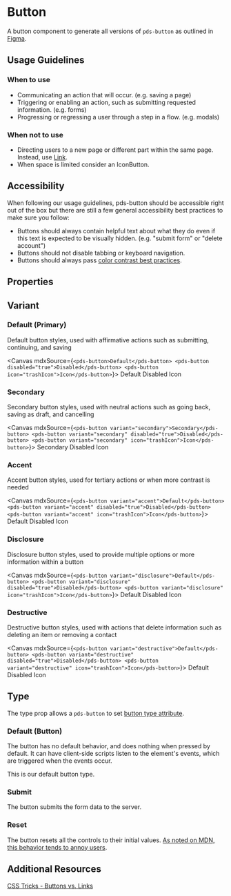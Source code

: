 

<Meta of={stories} />

# Button

A button component to generate all versions of `pds-button` as outlined in [Figma](https://www.figma.com/file/sMbtLUHSt2vfKgKjyQ3052/%F0%9F%A7%A9-Sage-components?node-id=3%3A15&t=dIcvX1VtOu0FL0VE-0).

## Usage Guidelines

### When to use

- Communicating an action that will occur. (e.g. saving a page)
- Triggering or enabling an action, such as submitting requested information. (e.g. forms)
- Progressing or regressing a user through a step in a flow. (e.g. modals)

### When not to use

- Directing users to a new page or different part within the same page. Instead, use [Link](/docs/components-link--external).
- When space is limited consider an IconButton.

## Accessibility

When following our usage guidelines, pds-button should be accessible right out of the box but there are still a few general accessibility best practices to make sure you follow:

- Buttons should always contain helpful text about what they do even if this text is expected to be visually hidden. (e.g. "submit form" or "delete account")
- Buttons should not disable tabbing or keyboard navigation.
- Buttons should always pass [color contrast best practices](https://www.w3.org/WAI/WCAG22/Understanding/contrast-minimum.html).

## Properties

<ArgTypes of={stories} />

## Variant

### Default (Primary)

Default button styles, used with affirmative actions such as submitting, continuing, and saving

<Canvas mdxSource={`
<pds-button>Default</pds-button>
<pds-button disabled="true">Disabled</pds-button>
<pds-button icon="trashIcon">Icon</pds-button>
`}>
  <pds-button>Default</pds-button>
  <pds-button disabled="true">Disabled</pds-button>
  <pds-button icon="trashIcon">Icon</pds-button>
</Canvas>

### Secondary

Secondary button styles, used with neutral actions such as going back, saving as draft, and cancelling

<Canvas mdxSource={`
<pds-button variant="secondary">Secondary</pds-button>
<pds-button variant="secondary" disabled="true">Disabled</pds-button>
<pds-button variant="secondary" icon="trashIcon">Icon</pds-button>
`}>
  <pds-button variant="secondary">Secondary</pds-button>
  <pds-button variant="secondary" disabled="true">Disabled</pds-button>
  <pds-button variant="secondary" icon="trashIcon">Icon</pds-button>
</Canvas>

### Accent

Accent button styles, used for tertiary actions or when more contrast is needed

<Canvas mdxSource={`
<pds-button variant="accent">Default</pds-button>
<pds-button variant="accent" disabled="true">Disabled</pds-button>
<pds-button variant="accent" icon="trashIcon">Icon</pds-button>
`}>
  <pds-button variant="accent">Default</pds-button>
  <pds-button variant="accent" disabled="true">Disabled</pds-button>
  <pds-button variant="accent" icon="trashIcon">Icon</pds-button>
</Canvas>

### Disclosure

Disclosure button styles, used to provide multiple options or more information within a button

<Canvas mdxSource={`
<pds-button variant="disclosure">Default</pds-button>
<pds-button variant="disclosure" disabled="true">Disabled</pds-button>
<pds-button variant="disclosure" icon="trashIcon">Icon</pds-button>
`}>
  <pds-button variant="disclosure">Default</pds-button>
  <pds-button variant="disclosure" disabled="true">Disabled</pds-button>
  <pds-button variant="disclosure" icon="trashIcon">Icon</pds-button>
</Canvas>

### Destructive

Destructive button styles, used with actions that delete information such as deleting an item or removing a contact

<Canvas mdxSource={`
<pds-button variant="destructive">Default</pds-button>
<pds-button variant="destructive" disabled="true">Disabled</pds-button>
<pds-button variant="destructive" icon="trashIcon">Icon</pds-button>
`}>
  <pds-button variant="destructive">Default</pds-button>
  <pds-button variant="destructive" disabled="true">Disabled</pds-button>
  <pds-button variant="destructive" icon="trashIcon">Icon</pds-button>
</Canvas>

## Type

The type prop allows a `pds-button` to set [button type attribute](https://developer.mozilla.org/en-US/docs/Web/HTML/Element/button#attr-type).

### Default (Button)

The button has no default behavior, and does nothing when pressed by default. It can have client-side scripts listen to the element's events, which are triggered when the events occur.

This is our default button type.

### Submit

The button submits the form data to the server.

### Reset

The button resets all the controls to their initial values. [As noted on MDN, this behavior tends to annoy users](https://developer.mozilla.org/en-US/docs/Web/HTML/Element/button#attr-type).

## Additional Resources

[CSS Tricks - Buttons vs. Links](https://css-tricks.com/buttons-vs-links/)
